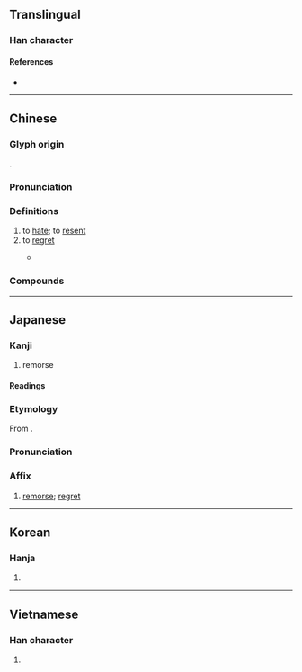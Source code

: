 {{character info}}
==Translingual==

===Han character===
{{Han char|rn=61|rad=心|as=13|sn=16|four=93035|canj=PIRP|ids=⿰忄感}}

====References====
* {{Han ref|kx=0405.040|dkj=11312|dj=0745.150|hdz=42360.120|uh=61BE|ud=25022|bh=BED1|bd=48849}}

----

==Chinese==
{{zh-forms|ss=𰑞|alt=感}}

===Glyph origin===
{{Han etym}}
{{Han compound|心|alt1=忄|感|ls=psc|c1=s|c2=p}}.

===Pronunciation===
{{zh-pron
|m=hàn
|m-s=han4
|c=ham6
|md=hâng
|mn=hām
|mn-t=ham6
|mc=y
|oc=y
|cat=v,n,a
}}

===Definitions===
{{zh-hanzi}}

# to [[hate]]; to [[resent]]
# to [[regret]]
#: {{zh-x|憾事|regrettable matter}}
#* {{zh-x|是 使 民 養.生 喪{sàng} 死 無.憾 也。|[T]his enables the people to nourish their living and mourn for their dead, without any feeling against any.|ref=Mencius-L}}

===Compounds===
{{zh-der|宿憾|抱憾|憾恨|抱憾終生|欿憾|憾事|無憾|終身遺憾|遺珠之憾|遺憾|缺憾|釋憾}}

----

==Japanese==

===Kanji===
{{ja-kanji|grade=c|rs=心13}}

# remorse

====Readings====
{{ja-readings
|goon=ごん
|kanon=かん
|kun=うら-む
}}

===Etymology===
{{ja-kanjitab|かん|yomi=kanon}}
From {{der|ja|ltc|sort=かん|-}} {{ltc-l|憾}}.

===Pronunciation===
{{ja-pron|かん|y=kanon}}

===Affix===
{{ja-pos|affix|かん}}

# [[remorse]]; [[regret]]

----

==Korean==

===Hanja===
{{ko-hanja|감}}

# {{rfdef|ko|sort=心13}}

----

==Vietnamese==

===Han character===
{{vi-readings|readings=hám,hóm,gớm|rs=心13}}

# {{rfdef|vi|sort=心13}}